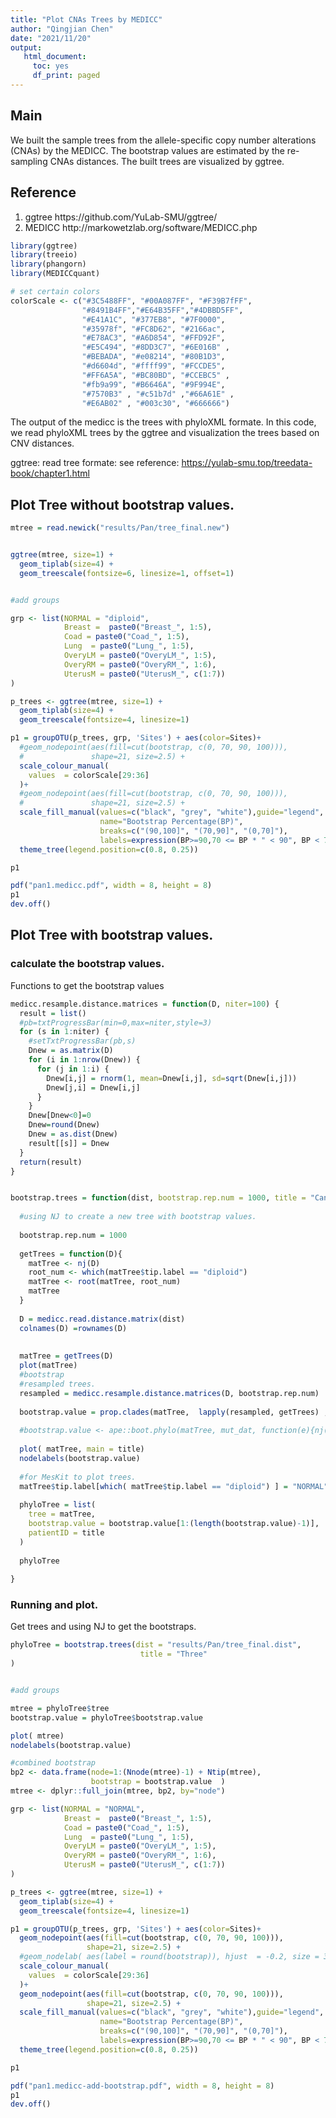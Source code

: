 ```yaml
---
title: "Plot CNAs Trees by MEDICC"
author: "Qingjian Chen"
date: "2021/11/20"
output: 
   html_document:
     toc: yes
     df_print: paged
---
```


## Main

We built the sample trees from the allele-specific copy number alterations (CNAs) by the MEDICC. The bootstrap values are estimated by the re-sampling CNAs distances. The built trees are visualized by ggtree.


## Reference
(1) ggtree https://github.com/YuLab-SMU/ggtree/
(2) MEDICC http://markowetzlab.org/software/MEDICC.php


```r
library(ggtree)
library(treeio)
library(phangorn)
library(MEDICCquant)

# set certain colors
colorScale <- c("#3C5488FF", "#00A087FF", "#F39B7fFF",
                "#8491B4FF","#E64B35FF","#4DBBD5FF",
                "#E41A1C", "#377EB8", "#7F0000",
                "#35978f", "#FC8D62", "#2166ac",
                "#E78AC3", "#A6D854", "#FFD92F",
                "#E5C494", "#8DD3C7", "#6E016B" ,
                "#BEBADA", "#e08214", "#80B1D3",
                "#d6604d", "#ffff99", "#FCCDE5",
                "#FF6A5A", "#BC80BD", "#CCEBC5" ,
                "#fb9a99", "#B6646A", "#9F994E", 
                "#7570B3" , "#c51b7d" ,"#66A61E" ,
                "#E6AB02" , "#003c30", "#666666")

```

The output of the medicc is the trees with phyloXML formate. In this code, we read phyloXML trees by the ggtree and visualization the trees based on CNV distances.

ggtree: read tree formate: see reference: <https://yulab-smu.top/treedata-book/chapter1.html>

## Plot Tree without bootstrap values.

```r

mtree = read.newick("results/Pan/tree_final.new")


ggtree(mtree, size=1) +
  geom_tiplab(size=4) +
  geom_treescale(fontsize=6, linesize=1, offset=1) 


#add groups

grp <- list(NORMAL = "diploid",
            Breast =  paste0("Breast_", 1:5),
            Coad = paste0("Coad_", 1:5),
            Lung  = paste0("Lung_", 1:5),
            OveryLM = paste0("OveryLM_", 1:5),
            OveryRM = paste0("OveryRM_", 1:6),
            UterusM = paste0("UterusM_", c(1:7))
)

p_trees <- ggtree(mtree, size=1) +
  geom_tiplab(size=4) +
  geom_treescale(fontsize=4, linesize=1) 

p1 = groupOTU(p_trees, grp, 'Sites') + aes(color=Sites)+
  #geom_nodepoint(aes(fill=cut(bootstrap, c(0, 70, 90, 100))),
  #               shape=21, size=2.5) +
  scale_colour_manual(
    values  = colorScale[29:36]
  )+
  #geom_nodepoint(aes(fill=cut(bootstrap, c(0, 70, 90, 100))),
  #               shape=21, size=2.5) +
  scale_fill_manual(values=c("black", "grey", "white"),guide="legend",
                    name="Bootstrap Percentage(BP)",
                    breaks=c("(90,100]", "(70,90]", "(0,70]"),
                    labels=expression(BP>=90,70 <= BP * " < 90", BP < 70)) +
  theme_tree(legend.position=c(0.8, 0.25))

p1

pdf("pan1.medicc.pdf", width = 8, height = 8)
p1
dev.off()


```

## Plot Tree with bootstrap values.

### calculate the bootstrap values.

Functions to get the bootstrap values

```r

medicc.resample.distance.matrices = function(D, niter=100) {
  result = list()
  #pb=txtProgressBar(min=0,max=niter,style=3)
  for (s in 1:niter) {
    #setTxtProgressBar(pb,s)
    Dnew = as.matrix(D)
    for (i in 1:nrow(Dnew)) {
      for (j in 1:i) {
        Dnew[i,j] = rnorm(1, mean=Dnew[i,j], sd=sqrt(Dnew[i,j]))
        Dnew[j,i] = Dnew[i,j]
      }
    }
    Dnew[Dnew<0]=0
    Dnew=round(Dnew)
    Dnew = as.dist(Dnew)
    result[[s]] = Dnew
  }
  return(result)
}


bootstrap.trees = function(dist, bootstrap.rep.num = 1000, title = "Cancer"){
  
  #using NJ to create a new tree with bootstrap values.
  
  bootstrap.rep.num = 1000
  
  getTrees = function(D){
    matTree <- nj(D)
    root_num <- which(matTree$tip.label == "diploid")
    matTree <- root(matTree, root_num)
    matTree
  }
  
  D = medicc.read.distance.matrix(dist)
  colnames(D) =rownames(D)
  
  
  matTree = getTrees(D)
  plot(matTree)
  #bootstrap
  #resampled trees.
  resampled = medicc.resample.distance.matrices(D, bootstrap.rep.num)
  
  bootstrap.value = prop.clades(matTree,  lapply(resampled, getTrees) , rooted = is.rooted(matTree))/bootstrap.rep.num*100
  
  #bootstrap.value <- ape::boot.phylo(matTree, mut_dat, function(e){nj(dist.gene(e))},B = bootstrap.rep.num,quiet = TRUE,rooted = TRUE)/(bootstrap.rep.num)*100
  
  plot( matTree, main = title)
  nodelabels(bootstrap.value)
  
  #for MesKit to plot trees.
  matTree$tip.label[which( matTree$tip.label == "diploid") ] = "NORMAL"
  
  phyloTree = list(
    tree = matTree,
    bootstrap.value = bootstrap.value[1:(length(bootstrap.value)-1)],
    patientID = title
  )
  
  phyloTree
  
}


```

### Running and plot.

Get trees and using NJ to get the bootstraps.

```r
phyloTree = bootstrap.trees(dist = "results/Pan/tree_final.dist",
                             title = "Three"
)


#add groups

mtree = phyloTree$tree
bootstrap.value = phyloTree$bootstrap.value

plot( mtree)
nodelabels(bootstrap.value)


```

```r

#combined bootstrap
bp2 <- data.frame(node=1:(Nnode(mtree)-1) + Ntip(mtree),
                  bootstrap = bootstrap.value  )
mtree <- dplyr::full_join(mtree, bp2, by="node")

grp <- list(NORMAL = "NORMAL",
            Breast =  paste0("Breast_", 1:5),
            Coad = paste0("Coad_", 1:5),
            Lung  = paste0("Lung_", 1:5),
            OveryLM = paste0("OveryLM_", 1:5),
            OveryRM = paste0("OveryRM_", 1:6),
            UterusM = paste0("UterusM_", c(1:7))
)

p_trees <- ggtree(mtree, size=1) +
  geom_tiplab(size=4) +
  geom_treescale(fontsize=4, linesize=1) 

p1 = groupOTU(p_trees, grp, 'Sites') + aes(color=Sites)+
  geom_nodepoint(aes(fill=cut(bootstrap, c(0, 70, 90, 100))),
                 shape=21, size=2.5) +
  #geom_nodelab( aes(label = round(bootstrap)), hjust  = -0.2, size = 3.5) +
  scale_colour_manual(
    values  = colorScale[29:36]
  )+
  geom_nodepoint(aes(fill=cut(bootstrap, c(0, 70, 90, 100))),
                 shape=21, size=2.5) +
  scale_fill_manual(values=c("black", "grey", "white"),guide="legend",
                    name="Bootstrap Percentage(BP)",
                    breaks=c("(90,100]", "(70,90]", "(0,70]"),
                    labels=expression(BP>=90,70 <= BP * " < 90", BP < 70)) +
  theme_tree(legend.position=c(0.8, 0.25))

p1

pdf("pan1.medicc-add-bootstrap.pdf", width = 8, height = 8)
p1
dev.off()

```

